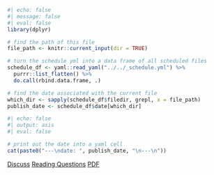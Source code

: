 <!-- The bit before that is commented out adds publish date to document metadata and button links at the top of the doc. This workflow can be revisited but currently doesn't work because listings aren't updated with these dates, only the renderd docs. -->

```r
#| echo: false
#| message: false
#| eval: false
library(dplyr)

# find the path of this file
file_path <- knitr::current_input(dir = TRUE)

# turn the schedule yml into a data frame of all scheduled files
schedule_df <- yaml::read_yaml("../../_schedule.yml") %>%
  purrr::list_flatten() %>%
  do.call(rbind.data.frame, .)

# find the date associated with the current file
which_dir <- sapply(schedule_df$filedir, grepl, x = file_path)
publish_date <- schedule_df$date[which_dir]
```

```r
#| echo: false
#| output: asis
#| eval: false

# print out the date into a yaml cell
cat(paste0("---\ndate: ", publish_date, "\n---\n"))
```

[[Discuss]{.btn .btn-primary}](https://edstem.org/us/courses/31657) [[Reading Questions]{.btn .btn-primary}](https://www.gradescope.com/courses/477232) [[PDF]{.btn .btn-primary}](notes.pdf)
